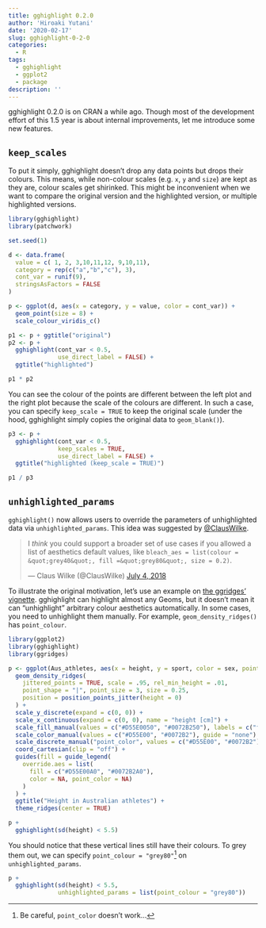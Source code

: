 ```yaml
---
title: gghighlight 0.2.0
author: 'Hiroaki Yutani'
date: '2020-02-17'
slug: gghighlight-0-2-0
categories:
  - R
tags:
  - gghighlight
  - ggplot2
  - package
description: ''
---
```


gghighlight 0.2.0 is on CRAN a while ago. Though most of the development effort of this 1.5 year is about internal improvements, let me introduce some new features.

## `keep_scales`

To put it simply, gghighlight doesn't drop any data points but drops their colours.
This means, while non-colour scales (e.g. `x`, `y` and `size`) are kept as they are,
colour scales get shirinked. This might be inconvenient when we want to compare the
original version and the highlighted version, or multiple highlighted versions.


```r
library(gghighlight)
library(patchwork)

set.seed(1)

d <- data.frame(
  value = c( 1, 2, 3,10,11,12, 9,10,11),
  category = rep(c("a","b","c"), 3),
  cont_var = runif(9),
  stringsAsFactors = FALSE
)

p <- ggplot(d, aes(x = category, y = value, color = cont_var)) +
  geom_point(size = 8) +
  scale_colour_viridis_c()

p1 <- p + ggtitle("original")
p2 <- p + 
  gghighlight(cont_var < 0.5,
              use_direct_label = FALSE) +
  ggtitle("highlighted")

p1 * p2
```

You can see the colour of the points are different between the left plot and the right plot
because the scale of the colours are different.
In such a case, you can specify `keep_scale = TRUE` to keep the original scale (under the
hood, gghighlight simply copies the original data to `geom_blank()`).

```r
p3 <- p +
  gghighlight(cont_var < 0.5,
              keep_scales = TRUE,
              use_direct_label = FALSE) +
  ggtitle("highlighted (keep_scale = TRUE)")

p1 / p3
```

## `unhighlighted_params`

`gghighlight()` now allows users to override the parameters of unhighlighted data via `unhighlighted_params`.
This idea was suggested by [@ClausWilke](https://twitter.com/ClausWilke/status/1014529225402003456).

<blockquote class="twitter-tweet"><p lang="en" dir="ltr">I *think* you could support a broader set of use cases if you allowed a list of aesthetics default values, like `bleach_aes = list(colour = &quot;grey40&quot;, fill =&quot;grey80&quot;, size = 0.2)`.</p>&mdash; Claus Wilke (@ClausWilke) <a href="https://twitter.com/ClausWilke/status/1014529225402003456?ref_src=twsrc%5Etfw">July 4, 2018</a></blockquote> <script async src="https://platform.twitter.com/widgets.js" charset="utf-8"></script> 

To illustrate the original motivation, let's use an example on [the ggridges' vignette](https://cran.r-project.org/web/packages/ggridges/vignettes/gallery.html).
gghighlight can highlight almost any Geoms, but it doesn't mean it can "unhighlight" arbitrary colour aesthetics automatically. In some cases, you need to unhighlight them manually. For example, `geom_density_ridges()` has `point_colour`.

```r
library(ggplot2)
library(gghighlight)
library(ggridges)

p <- ggplot(Aus_athletes, aes(x = height, y = sport, color = sex, point_color = sex, fill = sex)) +
  geom_density_ridges(
    jittered_points = TRUE, scale = .95, rel_min_height = .01,
    point_shape = "|", point_size = 3, size = 0.25,
    position = position_points_jitter(height = 0)
  ) +
  scale_y_discrete(expand = c(0, 0)) +
  scale_x_continuous(expand = c(0, 0), name = "height [cm]") +
  scale_fill_manual(values = c("#D55E0050", "#0072B250"), labels = c("female", "male")) +
  scale_color_manual(values = c("#D55E00", "#0072B2"), guide = "none") +
  scale_discrete_manual("point_color", values = c("#D55E00", "#0072B2"), guide = "none") +
  coord_cartesian(clip = "off") +
  guides(fill = guide_legend(
    override.aes = list(
      fill = c("#D55E00A0", "#0072B2A0"),
      color = NA, point_color = NA)
    )
  ) +
  ggtitle("Height in Australian athletes") +
  theme_ridges(center = TRUE)

p + 
  gghighlight(sd(height) < 5.5)
```

You should notice that these vertical lines still have their colours.
To grey them out, we can specify `point_colour = "grey80"`^[Be careful, `point_color` doesn't work...] on `unhighlighted_params`.

```r
p + 
  gghighlight(sd(height) < 5.5, 
              unhighlighted_params = list(point_colour = "grey80"))
```

